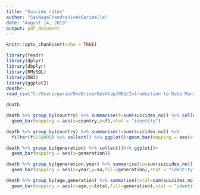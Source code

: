 ---
title: "Suicide rates"
author: "SaiNagaChandraVivekGarimella"
date: "August 14, 2019"
output: pdf_document
---

```{r setup, include=FALSE}
knitr::opts_chunk$set(echo = TRUE)
```

```{r}
library(readr)
library(dplyr)
library(dbplyr)
library(RMySQL)
library(DBI)
library(ggplot2)
death<-
read_csv("C:/Users/garim/OneDrive/Desktop/NEU/Introduction to Data Management and Processing/data sets/suicide-rates-overview-1985-to-2016/master.csv")

death

death %>% group_by(country) %>% summarise(f=sum(suicides_no)) %>% collect() %>% ggplot()+
  geom_bar(mapping = aes(x=country,y=f),stat = "identity")

death %>% group_by(country) %>% summarise(f=sum(suicides_no)) %>% 
  filter(f>250000) %>% collect() %>% ggplot()+geom_bar(mapping = aes(x=country,y=f),stat = "identity")

death %>% group_by(generation) %>% collect()%>% ggplot()+
  geom_bar(mapping = aes(x=generation))

death %>% group_by(generation,year) %>% summarise(su=sum(suicides_no)) %>% ggplot()+
  geom_bar(mapping = aes(x=year,y=su,fill=generation),stat = "identity")

death %>% group_by(age,generation) %>% summarise(total=sum(suicides_no)) %>% collect() %>% ggplot()+
  geom_bar(mapping = aes(x=age,y=total,fill=generation),stat = "identity",position = "dodge")


```

